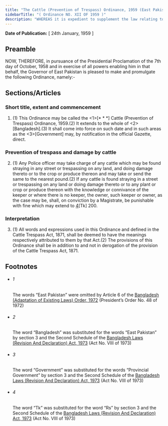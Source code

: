 ```yaml
---
title: "The Cattle (Prevention of Trespass) Ordinance, 1959 (East Pakistan Ordinance)"
sidebarTitle: "( Ordinance NO. XII OF 1959 )"
description: "WHEREAS it is expedient to supplement the law relating to trespass and damage of crops by cattle;"
---
```


**Date of Publication:** [ 24th January, 1959 ]

## Preamble

NOW, THEREFORE, in pursuance of the Presidential Proclamation of the 7th day of October, 1958 and in exercise of all powers enabling him in that behalf, the Governor of East Pakistan is pleased to make and promulgate the following Ordinance, namely:-

## Sections/Articles

### Short title, extent and commencement

1. (1) This Ordinance may be called the <1>[\* \* \*] Cattle (Prevention of Trespass) Ordinance, 1959.(2) It extends to the whole of <2>[Bangladesh].(3) It shall come into force on such date and in such areas as the <3>[Government] may, by notification in the official Gazette, direct.

### Prevention of trespass and damage by cattle

2. (1) Any Police officer may take charge of any cattle which may be found straying in any street or trespassing on any land, and doing damage thereto or to the crop or produce thereon and may take or send the same to the nearest pound.(2) If any cattle is found straying in a street or trespassing on any land or doing damage thereto or to any plant or crop or produce thereon with the knowledge or connivance of the keeper or where there is no keeper, the owner, such keeper or owner, as the case may be, shall, on conviction by a Magistrate, be punishable with fine which may extend to [4](1)[Tk] 200.

### Interpretation

3. (1) All words and expressions used in this Ordinance and defined in the Cattle Trespass Act, 1871, shall be deemed to have the meanings respectively attributed to them by that Act.(2) The provisions of this Ordinance shall be in addition to and not in derogation of the provision of the Cattle Trespass Act, 1871.

## Footnotes

- ###### 1

  The words “East Pakistan” were omitted by Article 6 of the [Bangladesh (Adaptation of Existing Laws) Order, 1972](/act-388.html "Bangladesh (Adaptation of Existing Laws) Order, 1972 ") (President’s Order No. 48 of 1972)

- ###### 2

  The word “Bangladesh” was substituted for the words “East Pakistan” by section 3 and the Second Schedule of the [Bangladesh Laws (Revision And Declaration) Act, 1973](/act-430.html "Bangladesh Laws (Revision And Declaration) Act, 1973") (Act No. VIII of 1973)

- ###### 3

  The word “Government” was substituted for the words “Provincial Government” by section 3 and the Second Schedule of the [Bangladesh Laws (Revision And Declaration) Act, 1973](/act-430.html "Bangladesh Laws (Revision And Declaration) Act, 1973") (Act No. VIII of 1973)

- ###### 4

  The word “Tk” was substituted for the word “Rs” by section 3 and the Second Schedule of the [Bangladesh Laws (Revision And Declaration) Act, 1973](/act-430.html "Bangladesh Laws (Revision And Declaration) Act, 1973") (Act No. VIII of 1973)
